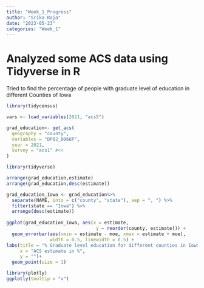 ```yaml
---
title: "Week_1_Progress"
author: "Srika Raja"
date: "2023-05-23"
categories: "Week_1"
---
```


# Analyzed some ACS data using Tidyverse in R

Tried to find the percentage of people with graduate level of education in different Counties of Iowa

```r
library(tidycensus)

vars <- load_variables(2021, "acs5")

grad_education<- get_acs(
  geography = "county",
  variables = "DP02_0066P",
  year = 2021,
  survey = "acs1" #<<
)

library(tidyverse)

arrange(grad_education,estimate)
arrange(grad_education,desc(estimate))

grad_education_Iowa <- grad_education%>%
  separate(NAME, into = c("county", "state"), sep = ", ") %>%
  filter(state == "Iowa") %>%
  arrange(desc(estimate))
  
ggplot(grad_education_Iowa, aes(x = estimate, 
                                 y = reorder(county, estimate))) +
  geom_errorbar(aes(xmin = estimate - moe, xmax = estimate + moe),
                width = 0.5, linewidth = 0.5) +
labs(title = "% Graduate level education for different counties in Iowa",
     x = "ACS estimate in %",
     y = "")+
  geom_point(size = 1)

library(plotly)
ggplotly(tooltip = "x")

```
